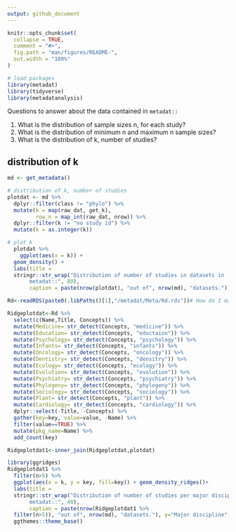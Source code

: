 ```yaml
---
output: github_document
---
```


<!-- README.md is generated from README.Rmd. Please edit that file -->

```r
knitr::opts_chunk$set(
  collapse = TRUE,
  comment = "#>",
  fig.path = "man/figures/README-",
  out.width = "100%"
)
```


```r
# load packages
library(metadat)
library(tidyverse)
library(metadatanalysis)

```


Questions to answer about the data contained in `metadat::`

1. What is the distribution of sample sizes n, for each study?
2. What is the distribution of minimum n and maximum n sample sizes?
3. What is the distribution of k, number of studies? 

## distribution of k

```r
md <- get_metadata()

# distribution of k, number of studies
plotdat <- md %>% 
  dplyr::filter(class != "phylo") %>% 
  mutate(k = map(raw_dat, get_k), 
         row_n = map_int(raw_dat, nrow)) %>% 
  dplyr::filter(k != "no study id") %>% 
  mutate(k = as.integer(k))  

# plot k
  plotdat %>% 
    ggplot(aes(x = k)) +
  geom_density() +
  labs(title =  
  stringr::str_wrap("Distribution of number of studies in datasets in 
       metadat::", 80),
       caption = paste(nrow(plotdat), "out of", nrow(md), "datasets."))

```

```r
Rd<-readRDS(paste0(.libPaths()[1],"/metadat/Meta/Rd.rds"))# How do I make this generic rather than just based on my .libPaths?

Ridgeplotdat<-Rd %>%
  select(c(Name,Title, Concepts)) %>%
  mutate(Medicine= str_detect(Concepts, "medicine")) %>%
  mutate(Education= str_detect(Concepts, "eductaion")) %>%
  mutate(Psychology= str_detect(Concepts, "psychology")) %>%
  mutate(Infants= str_detect(Concepts, "infants")) %>%
  mutate(Oncology= str_detect(Concepts, "oncology")) %>%
  mutate(Dentistry= str_detect(Concepts, "densitry")) %>%
  mutate(Ecology= str_detect(Concepts, "ecology")) %>%
  mutate(Evolution= str_detect(Concepts, "evolution")) %>%
  mutate(Psychiatry= str_detect(Concepts, "psychiatry")) %>%
  mutate(Phylogeny= str_detect(Concepts, "phylogeny")) %>%
  mutate(Sociology= str_detect(Concepts, "sociology")) %>%
  mutate(Plant= str_detect(Concepts, "plant")) %>%
  mutate(Cardiology= str_detect(Concepts, "cardiology")) %>%
  dplyr::select(-Title, -Concepts) %>%
  gather(key=key, value=value, -Name) %>%
  filter(value==TRUE) %>%
  mutate(pkg_name=Name) %>%
  add_count(key)

Ridgeplotdat1<-inner_join(Ridgeplotdat,plotdat)

library(ggridges)
Ridgeplotdat1 %>%
  filter(n>5) %>%
  ggplot(aes(x = k, y = key, fill=key)) + geom_density_ridges()+
  labs(title =  
  stringr::str_wrap("Distribution of number of studies per major discipline in
       metadat::", 40),
       caption = paste(nrow(Ridgeplotdat1 %>%
  filter(n>5)), "out of", nrow(md), "datasets."), y="Major discipline")+
  ggthemes::theme_base()
```

